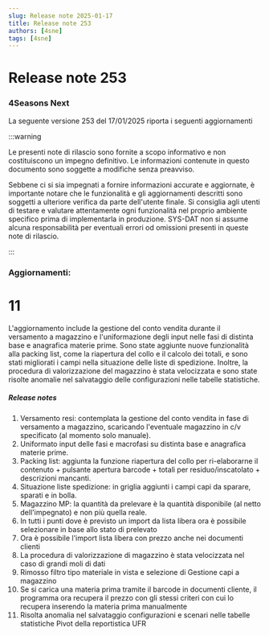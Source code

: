 ```yaml
---
slug: Release note 2025-01-17
title: Release note 253
authors: [4sne]
tags: [4sne]
---
```


# Release note 253

### 4Seasons Next

La seguente versione 253 del 17/01/2025 riporta i seguenti aggiornamenti

:::warning

Le presenti note di rilascio sono fornite a scopo informativo e non costituiscono un impegno definitivo. Le informazioni contenute in questo documento sono soggette a modifiche senza preavviso.

Sebbene ci si sia impegnati a fornire informazioni accurate e aggiornate, è importante notare che le funzionalità e gli aggiornamenti descritti sono soggetti a ulteriore verifica da parte dell'utente finale.  Si consiglia agli utenti di testare e valutare attentamente ogni funzionalità nel proprio ambiente specifico prima di implementarla in produzione.
SYS-DAT non si assume alcuna responsabilità per eventuali errori od omissioni presenti in queste note di rilascio.

:::


<!-- truncate -->

### Aggiornamenti:        

#  11

L'aggiornamento include la gestione del conto vendita durante il versamento a magazzino e l'uniformazione degli input nelle fasi di distinta base e anagrafica materie prime. Sono state aggiunte nuove funzionalità alla packing list, come la riapertura del collo e il calcolo dei totali, e sono stati migliorati i campi nella situazione delle liste di spedizione. Inoltre, la procedura di valorizzazione del magazzino è stata velocizzata e sono state risolte anomalie nel salvataggio delle configurazioni nelle tabelle statistiche.


##### Release notes

1. Versamento resi: contemplata la gestione del conto vendita in fase di versamento a magazzino, scaricando l'eventuale magazzino in c/v specificato (al momento solo manuale). 
1. Uniformato input delle fasi e macrofasi su distinta base e anagrafica materie prime. 
1. Packing list: aggiunta la funzione riapertura del collo per ri-elaborarne il contenuto + pulsante apertura barcode + totali per residuo/inscatolato + descrizioni mancanti. 
1. Situazione liste spedizione: in griglia aggiunti i campi capi da sparare, sparati e in bolla. 
1. Magazzino MP: la quantità da prelevare è la quantità disponibile (al netto dell'impegnato) e non più quella reale. 
1. In tutti i punti dove è previsto un import da lista libera ora è possibile selezionare in base allo stato di prelevato  
1. Ora è possibile l'import lista libera con prezzo anche nei documenti clienti 
1. La procedura di valorizzazione di magazzino è stata velocizzata nel caso di grandi moli di dati 
1. Rimosso filtro tipo materiale in vista e selezione di&nbsp;Gestione capi a magazzino 
1. Se si carica una materia prima tramite il barcode in documenti cliente, il programma ora recupera il prezzo con gli stessi criteri con cui lo recupera inserendo la materia prima manualmente 
1. Risolta anomalia nel salvataggio configurazioni e scenari nelle tabelle statistiche Pivot della reportistica UFR 
